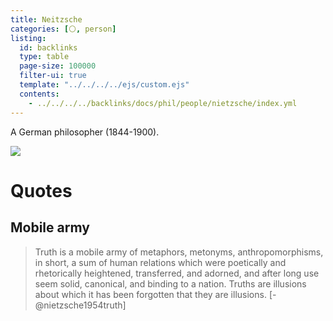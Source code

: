 ```yaml
---
title: Neitzsche
categories: [⚪, person]
listing:
  id: backlinks
  type: table
  page-size: 100000
  filter-ui: true
  template: "../../../../ejs/custom.ejs"
  contents:
    - ../../../../backlinks/docs/phil/people/nietzsche/index.yml
---
```


A German philosopher (1844-1900).

![](/images/headshots/neitzsche.jpeg)



# Quotes

## Mobile army
> Truth is a mobile army of metaphors, metonyms, anthropomorphisms, in short, a 
sum of human relations which were poetically and rhetorically heightened, 
transferred, and adorned, and after long use seem solid, canonical, and binding 
to a nation. Truths are illusions about which it has been forgotten that they 
are illusions. [-@nietzsche1954truth]
